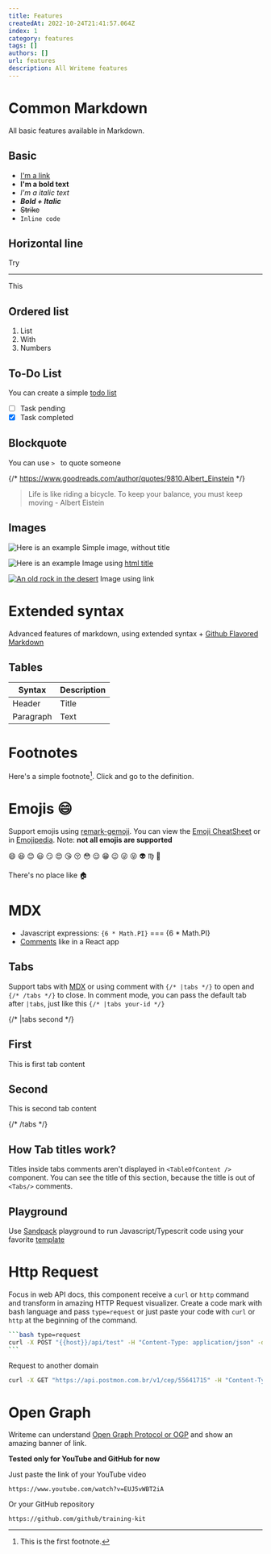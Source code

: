 ```yaml
---
title: Features
createdAt: 2022-10-24T21:41:57.064Z
index: 1
category: features
tags: []
authors: []
url: features
description: All Writeme features
---
```


<TableOfContent />

# Common Markdown

All basic features available in Markdown.

## Basic

- [I'm a link](https://github.com/g4rcez "My repository")
- **I'm a bold text**
- _I'm a italic text_
- **_Bold + Italic_**
- ~~Strike~~
- `Inline code`

## Horizontal line

Try

---

This

## Ordered list

1. List
2. With
3. Numbers

## To-Do List

You can create a simple [todo list](https://en.wikipedia.org/wiki/Wikipedia:To-do_list#:~:text=This%20is%20an%20information%20page.&text=It%20may%20reflect%20varying%20levels,%7B%7BTo%20do%7D%7D%20template. "Wikipedia link for to-do list")

- [ ] Task pending
- [x] Task completed

## Blockquote

You can use `> ` to quote someone

{/* https://www.goodreads.com/author/quotes/9810.Albert_Einstein */}

> Life is like riding a bicycle. To keep your balance, you must keep moving - Albert Eistein

## Images

![Here is an example](https://via.placeholder.com/150)
Simple image, without title

![Here is an example](https://via.placeholder.com/150)
Image using [html title](https://www.w3schools.com/tags/tag_title.asp)

[![An old rock in the desert](https://via.placeholder.com/150 "Shiprock, New Mexico by Beau Rogers")](https://via.placeholder.com/)
Image using link

# Extended syntax

Advanced features of markdown, using extended syntax + [Github Flavored Markdown](https://github.github.com/gfm/ "GFM Spec")

## Tables

| Syntax      | Description |
| ----------- | ----------- |
| Header      | Title       |
| Paragraph   | Text        |

# Footnotes

Here's a simple footnote[^1]. Click and go to the definition.

[^1]: This is the first footnote.

# Emojis :smile:

Support emojis using [remark-gemoji](https://github.com/remarkjs/remark-gemoji). You can view
the [Emoji CheatSheet](https://www.webfx.com/tools/emoji-cheat-sheet/) or in [Emojipedia](https://emojipedia.org/ "Emojipedia link"). Note: **not all emojis are supported**

:smile: :laughing: :blush: :smiley: :smirk: :heart_eyes: :kissing_heart: :kissing_closed_eyes: :flushed: :relieved: :grin: :wink: :stuck_out_tongue_winking_eye: :stuck_out_tongue_closed_eyes: :alien: :virgo: :ghost:

There's no place like :house:

# MDX

- Javascript expressions: `{6 * Math.PI}` === {6 * Math.PI}
- [Comments](https://reactjs.org/docs/faq-build.html#how-can-i-write-comments-in-jsx) like in a React app

## Tabs

Support tabs with [MDX](https://mdxjs.com/) or using comment with `{/* |tabs */}` to open and `{/* /tabs */}` to close. In comment mode, you
can pass the default tab after `|tabs`, just like this `{/* |tabs your-id */}`

{/* |tabs second */}

## First

This is first tab content

## Second

This is second tab content

{/* /tabs */}

## How Tab titles work?

Titles inside tabs comments aren't displayed in `<TableOfContent />` component. You can see the title of this section, because the title is out of `<Tabs/>` comments.

## Playground

Use [Sandpack](https://github.com/codesandbox/sandpack/ "Sandpack github page") playground to run Javascript/Typescrit code using your favorite [template](https://sandpack.codesandbox.io/docs/getting-started/custom-content#templates)

<Playground test="AA" />

# Http Request

Focus in web API docs, this component receive a `curl` or `http` command and transform in amazing HTTP Request visualizer. Create a code mark with bash language and pass `type=request` or just paste your code with `curl` or `http` at the beginning of the command.

````bash
```bash type=request
curl -X POST "{{host}}/api/test" -H "Content-Type: application/json" -d '{"email":"write@me.com"}'
```
````

Request to another domain

```bash type=request
curl -X GET "https://api.postmon.com.br/v1/cep/55641715" -H "Content-Type: application/json"
```

# Open Graph

Writeme can understand [Open Graph Protocol or OGP](https://ogp.me/) and show an amazing banner of link.

**Tested only for YouTube and GitHub for now**

Just paste the link of your YouTube video
```ogp
https://www.youtube.com/watch?v=EUJ5vWBT2iA
```

Or your GitHub repository

```ogp
https://github.com/github/training-kit
```
